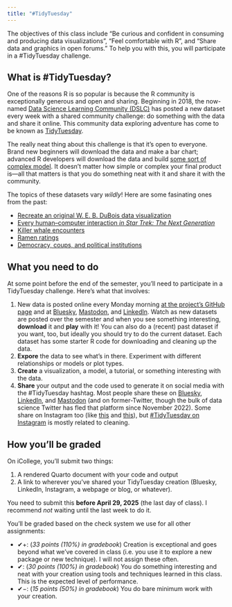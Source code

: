 ```yaml
---
title: "#TidyTuesday"
---
```


The objectives of this class include "Be curious and confident in consuming and producing data visualizations", "Feel comfortable with R", and "Share data and graphics in open forums." To help you with this, you will participate in a #TidyTuesday challenge.

## What is #TidyTuesday?

One of the reasons R is so popular is because the R community is exceptionally generous and open and sharing. Beginning in 2018, the now-named [Data Science Learning Community (DSLC)](https://dslc.io/) has posted a new dataset every week with a shared community challenge: do something with the data and share it online. This community data exploring adventure has come to be known as [TidyTuesday](https://github.com/rfordatascience/tidytuesday).

The really neat thing about this challenge is that it's open to everyone. Brand new beginners will download the data and make a bar chart; advanced R developers will download the data and build [some sort of complex model](https://juliasilge.com/blog/star-trek/). It doesn't matter how simple or complex your final product is—all that matters is that you do something neat with it and share it with the community.

The topics of these datasets vary *wildly*! Here are some fasinating ones from the past:

- [Recreate an original W. E. B. DuBois data visualization](https://github.com/rfordatascience/tidytuesday/blob/main/data/2021/2021-02-16/readme.md)
- [Every human–computer interaction *in Star Trek: The Next Generation*](https://github.com/rfordatascience/tidytuesday/blob/main/data/2021/2021-08-17/readme.md)
- [Killer whale encounters](https://github.com/rfordatascience/tidytuesday/blob/main/data/2024/2024-10-15/readme.md)
- [Ramen ratings](https://github.com/rfordatascience/tidytuesday/blob/main/data/2019/2019-06-04)
- [Democracy, coups, and political institutions](https://github.com/rfordatascience/tidytuesday/blob/main/data/2024/2024-11-05/readme.md)

## What you need to do

At some point before the end of the semester, you'll need to participate in a TidyTuesday challenge. Here's what that involves:

1. New data is posted online every Monday morning [at the project's GitHub page](https://github.com/rfordatascience/tidytuesday/blob/main/README.md#datasets) and at [Bluesky](https://bsky.app/profile/jonthegeek.com), [Mastodon](https://fosstodon.org/@jonthegeek), and [LinkedIn](https://www.linkedin.com/in/lgibson7/). Watch as new datasets are posted over the semester and when you see something interesting, **download** it and **play** with it! You can also do a (recent) past dataset if you want, too, but ideally you should try to do the current dataset. Each dataset has some starter R code for downloading and cleaning up the data.
2. **Expore** the data to see what's in there. Experiment with different relationships or models or plot types.
3. **Create** a visualization, a model, a tutorial, or something interesting with the data.
4. **Share** your output and the code used to generate it on social media with the #TidyTuesday hashtag. Most people share these on [Bluesky](https://bsky.app/hashtag/TidyTuesday), [LinkedIn](https://www.linkedin.com/feed/hashtag/?keywords=tidytuesday), and [Mastodon](https://fosstodon.org/tags/TidyTuesday) (and on former-Twitter, though the bulk of data science Twitter has fled that platform since November 2022). Some share on Instagram too (like [this](https://www.instagram.com/p/CZk7dKPr92g/) and [this](https://www.instagram.com/p/CE9Moo2gj6d/)), but [#TidyTuesday on Instagram](https://www.instagram.com/explore/tags/tidytuesday/) is mostly related to cleaning.

## How you'll be graded

On iCollege, you'll submit two things:

1. A rendered Quarto document with your code and output
2. A link to wherever you've shared your TidyTuesday creation (Bluesky, LinkedIn, Instagram, a webpage or blog, or whatever).

You need to submit this **before April 29, 2025** (the last day of class). I recommend *not* waiting until the last week to do it.

You'll be graded based on the check system we use for all other assignments:

- ✔+: (*33 points (110%) in gradebook*) Creation is exceptional and goes beyond what we've covered in class (i.e. you use it to explore a new package or new technique). I will not assign these often.
- ✔: (*30 points (100%) in gradebook*) You do something interesting and neat with your creation using tools and techniques learned in this class. This is the expected level of performance.
- ✔−: (*15 points (50%) in gradebook*) You do bare minimum work with your creation.
